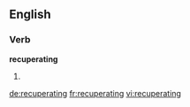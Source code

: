 ==English==
===Verb===
'''recuperating'''
# {{present participle of|[[recuperate]]}}

[[de:recuperating]]
[[fr:recuperating]]
[[vi:recuperating]]